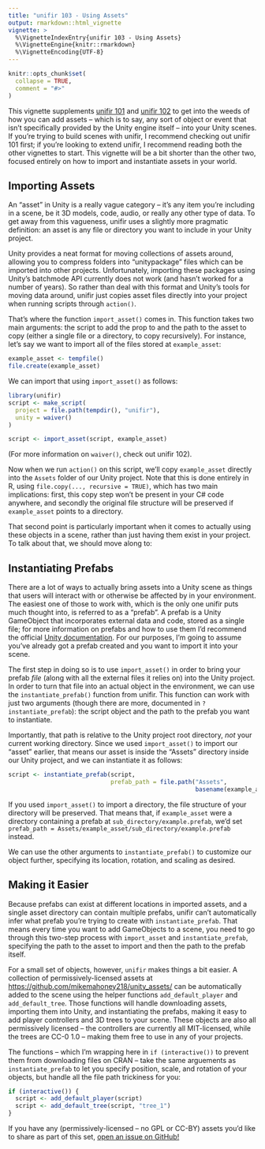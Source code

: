 ```yaml
---
title: "unifir 103 - Using Assets"
output: rmarkdown::html_vignette
vignette: >
  %\VignetteIndexEntry{unifir 103 - Using Assets}
  %\VignetteEngine{knitr::rmarkdown}
  %\VignetteEncoding{UTF-8}
---
```


```r
knitr::opts_chunk$set(
  collapse = TRUE,
  comment = "#>"
)
```

This vignette supplements 
[unifir 101](unifir-user-guide.html)
and 
[unifir 102](unifir-dev-guide.html)
to get into the weeds of how you can add assets --
which is to say, any sort of object or event that isn't specifically
provided by the Unity engine itself -- 
into your Unity scenes. 
If you're trying to build scenes with unifir, I recommend checking out
unifir 101 first; if you're looking to extend unifir, I recommend reading both
the other vignettes to start. This vignette will be a bit shorter than the other
two, focused entirely on how to import and instantiate assets in your world.

## Importing Assets

An "asset" in Unity is a really vague category -- it's any item you're including
in a scene, be it 3D models, code, audio, or really any other type of data. 
To get away from this vagueness, unifir uses a slightly more pragmatic 
definition: an asset is any file or directory you want to include in your
Unity project.

Unity provides a neat format for moving collections of assets around, allowing
you to compress folders into "unitypackage" files which can be imported into
other projects. Unfortunately, importing these packages using Unity's batchmode
API currently does not work (and hasn't worked for a number of years).
So rather than deal with this format and Unity's tools for moving data around,
unifir just copies asset files directly into your project when running scripts
through `action()`.

That's where the function `import_asset()` comes in. This function takes two 
main arguments: the script to add the prop to and the path to the asset to copy 
(either a single file or a directory, to copy recursively). For instance, 
let's say we want to import all of the files stored at `example_asset`:

```r
example_asset <- tempfile()
file.create(example_asset)
```

We can import that using `import_asset()` as follows:

```r
library(unifir)
script <- make_script(
  project = file.path(tempdir(), "unifir"),
  unity = waiver()
)

script <- import_asset(script, example_asset)
```

(For more information on `waiver()`, check out unifir 102).

Now when we run `action()` on this script, we'll copy `example_asset` directly
into the `Assets` folder of our Unity project. Note that this is done entirely 
in R, using `file.copy(..., recursive = TRUE)`, which has two main implications:
first, this copy step won't be present in your C# code anywhere, and secondly
the original file structure will be preserved if `example_asset` points to a 
directory.

That second point is particularly important when it comes to actually using 
these objects in a scene, rather than just having them exist in your project.
To talk about that, we should move along to:

## Instantiating Prefabs

There are a lot of ways to actually bring assets into a Unity scene as things 
that users will interact with or otherwise be affected by in your environment.
The easiest one of those to work with, which is the only one unifir puts much
thought into, is referred to as a "prefab". A prefab is a Unity GameObject 
that incorporates external data and code, stored as a single file; 
for more information on prefabs and how to use them I'd recommend the official 
[Unity documentation](https://docs.unity3d.com/Manual/Prefabs.html).
For our purposes, I'm going to assume you've already got a prefab created and 
you want to import it into your scene.

The first step in doing so is to use `import_asset()` in order to bring your 
prefab _file_ (along with all the external files it relies on) into the Unity 
project. In order to turn that file into an actual object in the environment, 
we can use the `instantiate_prefab()` function from unifir.
This function can work with just two arguments (though there are more, 
documented in `?instantiate_prefab`): the script object and the path to the 
prefab you want to instantiate.

Importantly, that path is relative to the Unity project root directory, _not_
your current working directory. Since we used `import_asset()` to import our
"asset" earlier, that means our asset is inside the "Assets" directory inside
our Unity project, and we can instantiate it as follows:

```r
script <- instantiate_prefab(script,
                             prefab_path = file.path("Assets", 
                                                     basename(example_asset)))
```

If you used `import_asset()` to import a directory, the file structure of your
directory will be preserved. That means that, if `example_asset` were a 
directory containing a prefab at `sub_directory/example.prefab`, we'd set
`prefab_path = Assets/example_asset/sub_directory/example.prefab` instead.

We can use the other arguments to `instantiate_prefab()` to customize our object
further, specifying its location, rotation, and scaling as desired.

## Making it Easier

Because prefabs can exist at different locations in imported assets, and a 
single asset directory can contain multiple prefabs, unifir can't automatically
infer what prefab you're trying to create with `instantiate_prefab`.
That means every time you want to add GameObjects to a scene, you need to 
go through this two-step process with `import_asset` and `instantiate_prefab`,
specifying the path to the asset to import and then the path to the prefab 
itself.

For a small set of objects, however, `unifir` makes things a bit easier. 
A collection of permissively-licensed assets at 
[https://github.com/mikemahoney218/unity_assets/](https://github.com/mikemahoney218/unity_assets/)
can be automatically added to the scene using the helper functions
`add_default_player` and `add_default_tree`.
Those functions will handle downloading assets, importing them into Unity, and
instantiating the prefabs, making it easy to add player controllers and 3D trees
to your scene. These objects are also all permissively licensed -- the 
controllers are currently all MIT-licensed, while the trees are CC-0 1.0 --
making them free to use in any of your projects.

The functions -- which I'm wrapping here in `if (interactive())` to prevent
them from downloading files on CRAN -- take the same arguements as
`instantiate_prefab` to let you specify position, scale, and rotation of your
objects, but handle all the file path trickiness for you:

```r
if (interactive()) {
  script <- add_default_player(script)
  script <- add_default_tree(script, "tree_1")
}
```

If you have any (permissively-licensed -- no GPL or CC-BY) assets you'd like to
share as part of this set, 
[open an issue on GitHub!](https://github.com/mikemahoney218/unity_assets/issues)
